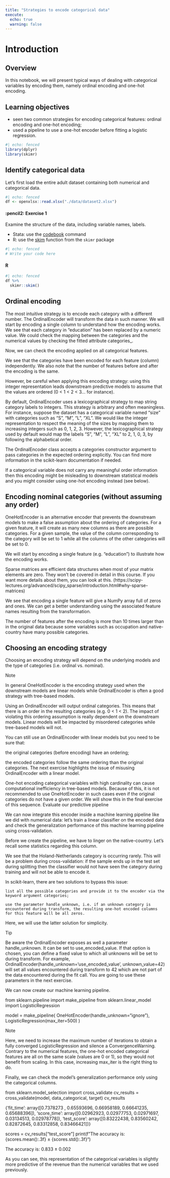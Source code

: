 ```yaml
---
title: "Strategies to encode categorical data"
execute: 
  echo: true
  warning: false
---
```


# Introduction

## Overview

In this notebook, we will present typical ways of dealing with categorical variables by encoding them, namely ordinal encoding and one-hot encoding.

## Learning objectives

* seen two common strategies for encoding categorical features: ordinal encoding and one-hot encoding;
* used a pipeline to use a one-hot encoder before fitting a logistic regression.

```r
#| echo: fenced
library(dplyr)
library(skimr)
```

## Identify categorical data

Let’s first load the entire adult dataset containing both numerical and categorical data.

```r
#| echo: fenced
df <- openxlsx::read.xlsx("./data/dataset2.xlsx")
```

::: panel-tabset
#### :pencil2: Exercise 1

Examine the structure of the data, including variable names, labels.

::: callout-tip
-   Stata: use the [codebook](https://www.stata.com/manuals/dcodebook.pdf) command
-   R: use the [skim](https://docs.ropensci.org/skimr/reference/skim.html) function from the `skimr` package
:::

```r
#| echo: fenced
# Write your code here
```

#### R

```r
#| echo: fenced
df %>%
  skimr::skim()
```
:::

## Ordinal encoding

The most intuitive strategy is to encode each category with a different number. The OrdinalEncoder will transform the data in such manner. We will start by encoding a single column to understand how the encoding works. We see that each category in "education" has been replaced by a numeric value. We could check the mapping between the categories and the numerical values by checking the fitted attribute categories_.

Now, we can check the encoding applied on all categorical features.

We see that the categories have been encoded for each feature (column) independently. We also note that the number of features before and after the encoding is the same.

However, be careful when applying this encoding strategy: using this integer representation leads downstream predictive models to assume that the values are ordered (0 < 1 < 2 < 3… for instance).

By default, OrdinalEncoder uses a lexicographical strategy to map string category labels to integers. This strategy is arbitrary and often meaningless. For instance, suppose the dataset has a categorical variable named "size" with categories such as “S”, “M”, “L”, “XL”. We would like the integer representation to respect the meaning of the sizes by mapping them to increasing integers such as 0, 1, 2, 3. However, the lexicographical strategy used by default would map the labels “S”, “M”, “L”, “XL” to 2, 1, 0, 3, by following the alphabetical order.

The OrdinalEncoder class accepts a categories constructor argument to pass categories in the expected ordering explicitly. You can find more information in the scikit-learn documentation if needed.

If a categorical variable does not carry any meaningful order information then this encoding might be misleading to downstream statistical models and you might consider using one-hot encoding instead (see below).

## Encoding nominal categories (without assuming any order)

OneHotEncoder is an alternative encoder that prevents the downstream models to make a false assumption about the ordering of categories. For a given feature, it will create as many new columns as there are possible categories. For a given sample, the value of the column corresponding to the category will be set to 1 while all the columns of the other categories will be set to 0.

We will start by encoding a single feature (e.g. "education") to illustrate how the encoding works.

Sparse matrices are efficient data structures when most of your matrix elements are zero. They won’t be covered in detail in this course. If you want more details about them, you can look at this. (https://scipy-lectures.org/advanced/scipy_sparse/introduction.html#why-sparse-matrices)

We see that encoding a single feature will give a NumPy array full of zeros and ones. We can get a better understanding using the associated feature names resulting from the transformation.

The number of features after the encoding is more than 10 times larger than in the original data because some variables such as occupation and native-country have many possible categories.

## Choosing an encoding strategy

Choosing an encoding strategy will depend on the underlying models and the type of categories (i.e. ordinal vs. nominal).

Note

In general OneHotEncoder is the encoding strategy used when the downstream models are linear models while OrdinalEncoder is often a good strategy with tree-based models.

Using an OrdinalEncoder will output ordinal categories. This means that there is an order in the resulting categories (e.g. 0 < 1 < 2). The impact of violating this ordering assumption is really dependent on the downstream models. Linear models will be impacted by misordered categories while tree-based models will not.

You can still use an OrdinalEncoder with linear models but you need to be sure that:

the original categories (before encoding) have an ordering;

the encoded categories follow the same ordering than the original categories. The next exercise highlights the issue of misusing OrdinalEncoder with a linear model.

One-hot encoding categorical variables with high cardinality can cause computational inefficiency in tree-based models. Because of this, it is not recommended to use OneHotEncoder in such cases even if the original categories do not have a given order. We will show this in the final exercise of this sequence.
Evaluate our predictive pipeline

We can now integrate this encoder inside a machine learning pipeline like we did with numerical data: let’s train a linear classifier on the encoded data and check the generalization performance of this machine learning pipeline using cross-validation.

Before we create the pipeline, we have to linger on the native-country. Let’s recall some statistics regarding this column.

We see that the Holand-Netherlands category is occurring rarely. This will be a problem during cross-validation: if the sample ends up in the test set during splitting then the classifier would not have seen the category during training and will not be able to encode it.

In scikit-learn, there are two solutions to bypass this issue:

    list all the possible categories and provide it to the encoder via the keyword argument categories;

    use the parameter handle_unknown, i.e. if an unknown category is encountered during transform, the resulting one-hot encoded columns for this feature will be all zeros.

Here, we will use the latter solution for simplicity.

Tip

Be aware the OrdinalEncoder exposes as well a parameter handle_unknown. It can be set to use_encoded_value. If that option is chosen, you can define a fixed value to which all unknowns will be set to during transform. For example, OrdinalEncoder(handle_unknown='use_encoded_value', unknown_value=42) will set all values encountered during transform to 42 which are not part of the data encountered during the fit call. You are going to use these parameters in the next exercise.

We can now create our machine learning pipeline.

from sklearn.pipeline import make_pipeline
from sklearn.linear_model import LogisticRegression

model = make_pipeline(
    OneHotEncoder(handle_unknown="ignore"), LogisticRegression(max_iter=500)
)

Note

Here, we need to increase the maximum number of iterations to obtain a fully converged LogisticRegression and silence a ConvergenceWarning. Contrary to the numerical features, the one-hot encoded categorical features are all on the same scale (values are 0 or 1), so they would not benefit from scaling. In this case, increasing max_iter is the right thing to do.

Finally, we can check the model’s generalization performance only using the categorical columns.

from sklearn.model_selection import cross_validate
cv_results = cross_validate(model, data_categorical, target)
cv_results

{'fit_time': array([0.7378273 , 0.65593696, 0.66958189, 0.66641235, 0.65688396]),
 'score_time': array([0.02962923, 0.02977753, 0.02971697, 0.03134513, 0.02978778]),
 'test_score': array([0.83222438, 0.83560242, 0.82872645, 0.83312858, 0.83466421])}

scores = cv_results["test_score"]
print(f"The accuracy is: {scores.mean():.3f} ± {scores.std():.3f}")

The accuracy is: 0.833 ± 0.002

As you can see, this representation of the categorical variables is slightly more predictive of the revenue than the numerical variables that we used previously.